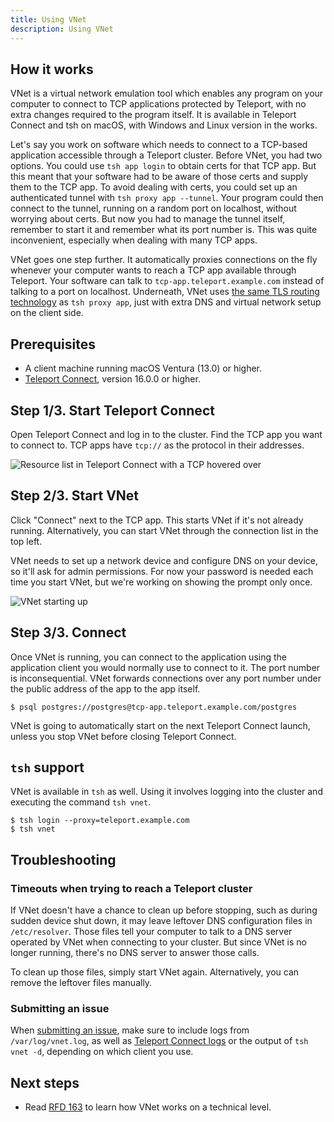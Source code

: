 ```yaml
---
title: Using VNet
description: Using VNet
---
```


## How it works

VNet is a virtual network emulation tool which enables any program on your computer to connect to
TCP applications protected by Teleport, with no extra changes required to the program itself. It is
available in Teleport Connect and tsh on macOS, with Windows and Linux version in the works.

Let's say you work on software which needs to connect to a TCP-based application accessible
through a Teleport cluster. Before VNet, you had two options. You could use `tsh app login` to
obtain certs for that TCP app. But this meant that your software had to be aware of those certs and
supply them to the TCP app. To avoid dealing with certs, you could set up an authenticated tunnel
with `tsh proxy app --tunnel`. Your program could then connect to the tunnel, running on a random
port on localhost, without worrying about certs. But now you had to manage the tunnel itself,
remember to start it and remember what its port number is. This was quite inconvenient, especially
when dealing with many TCP apps.

VNet goes one step further. It automatically proxies connections on the fly whenever your
computer wants to reach a TCP app available through Teleport. Your software can talk to
`tcp-app.teleport.example.com` instead of talking to a port on localhost. Underneath, VNet uses [the
same TLS routing technology](../architecture/tls-routing.mdx) as `tsh proxy app`, just with extra
DNS and virtual network setup on the client side.

## Prerequisites

- A client machine running macOS Ventura (13.0) or higher.
- [Teleport Connect](teleport-connect.mdx), version 16.0.0 or higher.

## Step 1/3. Start Teleport Connect

Open Teleport Connect and log in to the cluster. Find the TCP app you want to connect to. TCP apps
have `tcp://` as the protocol in their addresses.

![Resource list in Teleport Connect with a TCP hovered over](../../img/use-teleport/vnet-resources-list@2x.png)

## Step 2/3. Start VNet

Click "Connect" next to the TCP app. This starts VNet if it's not already running. Alternatively,
you can start VNet through the connection list in the top left.

VNet needs to set up a network device and configure DNS on your device, so it'll ask for admin
permissions. For now your password is needed each time you start VNet, but we're working on showing
the prompt only once.

![VNet starting up](../../img/use-teleport/vnet-starting@2x.png)

## Step 3/3. Connect

Once VNet is running, you can connect to the application using the application client you would
normally use to connect to it. The port number is inconsequential. VNet forwards connections over
any port number under the public address of the app to the app itself.

```code
$ psql postgres://postgres@tcp-app.teleport.example.com/postgres
```

VNet is going to automatically start on the next Teleport Connect launch, unless you stop VNet
before closing Teleport Connect.

## `tsh` support

VNet is available in `tsh` as well. Using it involves logging into the cluster and executing the
command `tsh vnet`.

```code
$ tsh login --proxy=teleport.example.com
$ tsh vnet
```

## Troubleshooting

### Timeouts when trying to reach a Teleport cluster

If VNet doesn't have a chance to clean up before stopping, such as during sudden device shut down,
it may leave leftover DNS configuration files in `/etc/resolver`. Those files tell your computer to
talk to a DNS server operated by VNet when connecting to your cluster. But since VNet is no longer
running, there's no DNS server to answer those calls.

To clean up those files, simply start VNet again. Alternatively, you can remove the leftover files
manually.

### Submitting an issue

When [submitting an
issue](https://github.com/gravitational/teleport/issues/new?assignees=&labels=bug,vnet&template=bug_report.md),
make sure to include logs from `/var/log/vnet.log`, as well as [Teleport Connect
logs](teleport-connect.mdx#submitting-an-issue) or the output of `tsh vnet -d`, depending on which
client you use.

## Next steps

- Read [RFD 163](https://github.com/gravitational/teleport/blob/master/rfd/0163-vnet.md) to learn how VNet works on a technical level.
